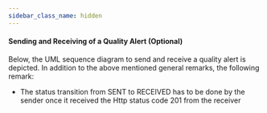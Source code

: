 ```yaml
---
sidebar_class_name: hidden
---
```


<!---
This work is licensed under the CC-BY-4.0 (https://creativecommons.org/licenses/by/4.0/legalcode).

- SPDX-License-Identifier: CC-BY-4.0
- SPDX-FileCopyrightText: 2023 - 2024 BASF SE
- SPDX-FileCopyrightText: 2023 - 2024 Bayerische Motoren Werke Aktiengesellschaft (BMW AG)
- SPDX-FileCopyrightText: 2023 - 2024 Fraunhofer-Gesellschaft zur Foerderung der angewandten Forschung e.V. (represented by Fraunhofer ISST & Fraunhofer IML)
- SPDX-FileCopyrightText: 2023 - 2024 German Edge Cloud GmbH & Co. KG
- SPDX-FileCopyrightText: 2023 - 2024 Mercedes Benz AG
- SPDX-FileCopyrightText: 2023 - 2024 Robert Bosch Manufacturing Solutions GmbH
- SPDX-FileCopyrightText: 2023 - 2024 SAP SE
- SPDX-FileCopyrightText: 2023 - 2024 Siemens AG
- SPDX-FileCopyrightText: 2023 - 2024 T-Systems International GmbH
- SPDX-FileCopyrightText: 2023 - 2024 ZF Friedrichshafen AG
- SPDX-FileCopyrightText: 2023 - 2024 Contributors to the Eclipse Foundation
- Source URL: https://github.com/eclipse-tractusx/eclipse-tractusx.github.io/tree/main/docs-kits/kits/Traceability%20Kit (latest version)
--->

#### Sending and Receiving of a Quality Alert (Optional)

Below, the UML sequence diagram to send and receive a quality alert is depicted. In addition to the above mentioned general remarks, the following remark:

- The status transition from SENT to RECEIVED has to be done by the sender once it received the Http status code 201 from the receiver

<!-- 
@startuml 

autonumber "<B>[00]"
autoactivate on

box "Sender"
participant "Some (Traceability) App" as TraceApp1 order 0
participant "Notification EDC Adapter" as NAdapter order 1
rnote right NAdapter
Not mandatory as the interaction
with the EDC can be implemented
also in the (Traceability) App.

However, a similar functionality
(e.g., fetch catalog)
- as shown below - must be
provided.
end rnote
participant "EDC" as SEDC order 2
end box
participant "Discovery Service" as SD order 3
box "Receiver"
participant "EDC" as REDC order 4
participant "Some (Traceability) App" as TraceApp2 order 5
end box

TraceApp2 -> REDC: Create EDC Asset for \n"Quality Alert Receipt"\nwith ""DataAddress"" as ""HTTP POST"" endpoint
return OK
TraceApp1 -> TraceApp1: Identify Defective Part(s) / Batch(es)
deactivate TraceApp1
TraceApp1 -> TraceApp1: Identify BPN for Defective Part(s) / Batch(es)
deactivate TraceApp1
TraceApp1 -> TraceApp1: Create Notification\nStatus := CREATED
deactivate TraceApp1
TraceApp1 -> SD: Resolve EDC Endpoint
rnote right TraceApp1
BPN of defective part(s) / batch(es)
end rnote
return OK
TraceApp1 -> TraceApp1: Update Notification Status\nStatus := SENT
deactivate TraceApp1
TraceApp1 -> NAdapter: Send Notification **Receipt**
rnote right TraceApp1
Payload as described above.
end rnote
NAdapter -> SEDC: Fetch Catalog
SEDC <-[dotted]-> REDC: Fetch Catalog
NAdapter -> NAdapter: Find and Select Contract
rnote right NAdapter
Find the correct contract offer with:

"asset:prop:notificationtype": "qualityalert",
"asset:prop:notificationmethod": "receive"
end rnote
deactivate NAdapter
NAdapter -> SEDC: Intiatiate Contract Negotiation
SEDC <-[dotted]-> REDC: Contract Negotiation
NAdapter -> SEDC: Inititate Data Transfer
SEDC <-[dotted]-> REDC: Establish Channel
NAdapter -> SEDC: POST /public/...
rnote right NAdapter
Payload as described above.
end rnote
SEDC -> REDC: POST /public/...
rnote right SEDC
Payload as described above.
end rnote
REDC -> TraceApp2: POST /notifications/qualityalerts/receive
rnote right REDC
Payload as described above.
end rnote
rnote right REDC
The http path depends on the DataAddress
in the EDC Data Asset. Thus, it depends on the
(Trace) app.
end rnote
TraceApp2 -[dotted]->REDC: ""201"" OK
REDC -[dotted]-> SEDC: ""201"" OK
SEDC -[dotted]-> NAdapter: ""201"" OK
NAdapter -[dotted]-> TraceApp1: ""201"" OK
TraceApp1 -> TraceApp1: Update Notification Status\nStatus := RECEIVED
@enduml
-->